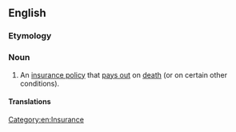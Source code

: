 ==English==

===Etymology===
{{com|en|life|assurance}}

===Noun===
{{en-noun|-}}

# An [[insurance policy]] that [[pay out|pays out]] on [[death]] (or on certain other conditions).

====Translations====
{{trans-see|insurance policy|life insurance}}

[[Category:en:Insurance]]